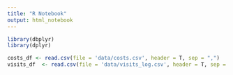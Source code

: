 ```yaml
---
title: "R Notebook"
output: html_notebook
---
```



```r

library(dbplyr)
library(dplyr)

costs_df <- read.csv(file = 'data/costs.csv', header = T, sep = ",")
visits_df  <- read.csv(file = 'data/visits_log.csv', header = T, sep = ",")

```
